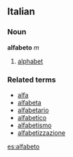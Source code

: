 ==Italian==
===Noun===
'''alfabeto''' ''m''

#[[alphabet]]

===Related terms===
*[[alfa]]
*[[alfabeta]]
*[[alfabetario]]
*[[alfabetico]]
*[[alfabetismo]]
*[[alfabetizzazione]]

[[es:alfabeto]]